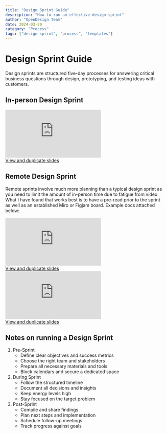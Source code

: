```yaml
---
title: "Design Sprint Guide"
description: "How to run an effective design sprint"
author: "OpenDesign Team"
date: 2024-03-20
category: "Process"
tags: ["design-sprint", "process", "templates"]
---
```



# Design Sprint Guide

<Panel>
  <p class="text-[17px] leading-7 text-[#1a1f36]">
    Design sprints are structured five-day processes for answering critical business questions through design, prototyping, and testing ideas with customers.
  </p>
</Panel>

## In-person Design Sprint

<Panel>
  <div class="relative w-full aspect-[16/9] mb-4">
    <iframe
      src="https://docs.google.com/presentation/d/e/2PACX-1vQcdgkl74QSK3aJNY4OIHN865w98-YDQa3s7zv4or3pT33J6wvihr-CVcMCzxKnNVsC1fa_QB1Khr0u/embed?start=false&loop=false&delayms=3000"
      frameborder="0"
      class="absolute top-0 left-0 w-full h-full"
      allowfullscreen
    ></iframe>
  </div>
  <a href="https://docs.google.com/presentation/d/1e-Fj6nUsdHL8zQp-HMOD5TZx0BcSOBWKw1UjHJOdZRo/edit?usp=sharing">View and duplicate slides</a>
</Panel>

## Remote Design Sprint

<Panel>
  <p class="text-[17px] leading-7 text-[#1a1f36]">
    Remote sprints involve much more planning than a typical design sprint as you need to limit the amount of in-person time due to fatigue from video. What I have found that works best is to have a pre-read prior to the sprint as well as an established Miro or Figjam board. Example docs attached below:
  </p>
  <div class="relative w-full aspect-[16/9] mb-4">
    <iframe
      src="https://docs.google.com/presentation/d/e/2PACX-1vRwRoryxtTWzGQcKzriPfco64Awac53C8QducKQXklPOtDSQ6BNmvy--6ISJSayOPd5GkNR86-62tdm/embed?start=false&loop=false&delayms=3000"
      frameborder="0"
      class="absolute top-0 left-0 w-full h-full"
      allowfullscreen
    ></iframe>
  </div>
  <a href="https://docs.google.com/presentation/d/1OvCXEG9UbfudRusEn9JiKWyASISnKgnRlO1wC-1CFIQ/edit?usp=sharing">View and duplicate slides</a>
  <div class="relative w-full aspect-[16/9] mb-4">
    <iframe
      src="https://docs.google.com/presentation/d/e/2PACX-1vQJKMhN7tNrwc9Th0oXFzDEPUmSicSaWPg2lXYjMUR_tApQHwKr83rGCpPcqhwKb6a37COgcY9UVIfp/embed?start=false&loop=false&delayms=3000"
      frameborder="0"
      class="absolute top-0 left-0 w-full h-full"
      allowfullscreen
    ></iframe>
  </div>
  <a href="https://docs.google.com/presentation/d/1e-Fj6nUsdHL8zQp-HMOD5TZx0BcSOBWKw1UjHJOdZRo/edit?usp=sharing">View and duplicate slides</a>
</Panel>

## Notes on running a Design Sprint

<Panel>
  <ol>
    <li>Pre-Sprint
      <ul>
        <li>Define clear objectives and success metrics</li>
        <li>Choose the right team and stakeholders</li>
        <li>Prepare all necessary materials and tools</li>
        <li>Block calendars and secure a dedicated space</li>
      </ul>
    </li>
    <li>During Sprint
      <ul>
        <li>Follow the structured timeline</li>
        <li>Document all decisions and insights</li>
        <li>Keep energy levels high</li>
        <li>Stay focused on the target problem</li>
      </ul>
    </li>
    <li>Post-Sprint
      <ul>
        <li>Compile and share findings</li>
        <li>Plan next steps and implementation</li>
        <li>Schedule follow-up meetings</li>
        <li>Track progress against goals</li>
      </ul>
    </li>
  </ol>
</Panel>